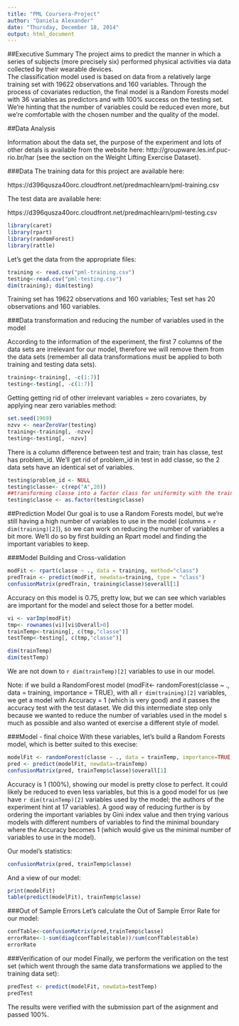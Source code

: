 ```yaml
---
title: "PML Coursera-Project"
author: "Daniela Alexander"
date: "Thursday, December 18, 2014"
output: html_document
---
```

##Executive Summary
The project aims to predict the manner in which a series of subjects (more precisely six) performed physical activities via data collected by their wearable devices.  
The classification model used is based on data from a relatively large training set with 19622 observations and 160 variables. Through the process of covariates reduction, the final model is a Random Forests model with 36 variables as predictors and with 100% success on the testing set. We're hinting that the number of variables could be reduced even more, but we're comfortable with the chosen number and the quality of the model.

##Data Analysis

Information about the data set, the purpose of the experiment and lots of other detals is available from the website here: http://groupware.les.inf.puc-rio.br/har (see the section on the Weight Lifting Exercise Dataset). 

###Data 
The training data for this project are available here: 

https://d396qusza40orc.cloudfront.net/predmachlearn/pml-training.csv

The test data are available here: 

https://d396qusza40orc.cloudfront.net/predmachlearn/pml-testing.csv


```r
library(caret)
library(rpart)
library(randomForest)
library(rattle)
```
Let's get the data from the appropriate files:
```r
training <- read.csv("pml-training.csv")
testing<-read.csv("pml-testing.csv")
dim(training); dim(testing)
```
Training set has 19622 observations and 160 variables; Test set has 20 observations and 160 variables.
 
###Data transformation and reducing the number of variables used in the model

According to the information of the experiment, the first 7 columns of the data sets are irrelevant for our model, therefore we will remove them from the data sets (remember all data transformations must be applied to both training and testing data sets).
```r
training<-training[, -c(1:7)]
testing<-testing[, -c(1:7)]
```

Getting getting rid of other irrelevant variables = zero covariates, by applying near zero variables method:
```r
set.seed(1969)
nzvv <- nearZeroVar(testing)
training<-training[, -nzvv]
testing<-testing[, -nzvv]
```

There is a column difference between test and train; train has classe, test has problem\_id. We'll get rid of problem_id in test in add classe, so the 2 data sets have an identical set of variables.
```r
testing$problem_id <- NULL
testing$classe<- c(rep("A",20))
##transforming classe into a factor class for uniformity with the training set
testing$classe <- as.factor(testing$classe)
```


##Prediction Model
Our goal is to use a Random Forests model, but we're still having a high number of variables to use in the model (columns = `r dim(training)[2]`), so we can work on reducing the number of variables a bit more. We'll do so by first building an Rpart model and finding the important variables to keep.

###Model Building and Cross-validation

```r
modFit <- rpart(classe ~ ., data = training, method="class")
predTrain <- predict(modFit, newdata=training, type = "class")
confusionMatrix(predTrain, training$classe)$overall[1]
```

Accuracy on this model is 0.75, pretty low, but we can see which variables are important for the model and select those for a better model.
```r
vi <- varImp(modFit)
tmp<- rownames(vi)[vi$Overall>0]
trainTemp<-training[, c(tmp,"classe")]
testTemp<-testing[, c(tmp,"classe")]

dim(trainTemp)
dim(testTemp)
```
We are not down to `r dim(trainTemp)[2]` variables to use in our model.

Note: if we build a RandomForest model (modFit<- randomForest(classe ~ ., data = training, importance = TRUE), with all `r dim(training)[2]` variables, we get a model with Accuracy = 1 (which is very good) and it passes the accuracy test with the test dataset. We did this intermediate step only because we wanted to reduce the number of variables used in the model s much as possible and also wanted ot exercise a different style of model.


###Model - final choice
With these variables, let's build a Random Forests model, which is better suited to this execise:
```r
modelFit <- randomForest(classe ~ ., data = trainTemp, importance=TRUE)
pred <- predict(modelFit, newdata=trainTemp)
confusionMatrix(pred, trainTemp$classe)$overall[1]
```
Accuracy is 1 (100%), showing our model is pretty close to perfect. It could likely be reduced to even less variables, but this is a good model for us (we have `r dim(trainTemp)[2]` variables used by the model; the authors of the experiment hint at 17 variables). A good way of reducing further is by ordering the important variables by Gini index value and then trying various models with different numbers of variables to find the minimal boundary where the Accuracy becomes 1 (which would give us the minimal number of variables to use in the model).

Our model's statistics:
```r
confusionMatrix(pred, trainTemp$classe)
```

And a view of our model:
```r
print(modelFit)
table(predict(modelFit), trainTemp$classe)
```

###Out of Sample Errors
Let's calculate the Out of Sample Error Rate for our model:
```r
confTable<-confusionMatrix(pred,trainTemp$classe)
errorRate<-1-sum(diag(confTable$table))/sum(confTable$table)
errorRate
```

###Verification of our model
Finally, we perform the verification on the test set (which went through the same data transformations we applied to the training data set):
```r
predTest <- predict(modelFit, newdata=testTemp)
predTest
```
The results were verified with the submission part of the asignment and passed 100%.


